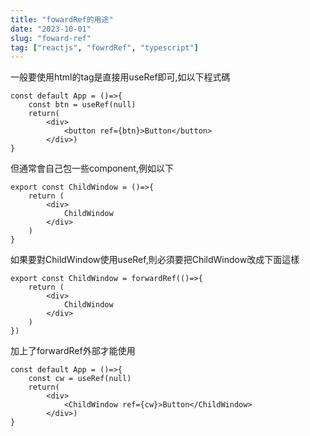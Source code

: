 ```yaml
---
title: "fowardRef的用途"
date: "2023-10-01"
slug: "foward-ref"
tag: ["reactjs", "fowrdRef", "typescript"]
---
```

一般要使用html的tag是直接用useRef即可,如以下程式碼
```tsx
const default App = ()=>{
    const btn = useRef(null)
    return(
        <div>
            <button ref={btn}>Button</button>
        </div>)
}

```
但通常會自己包一些component,例如以下
```tsx{numberLines: true}
export const ChildWindow = ()=>{
    return (
        <div>
            ChildWindow
        </div>
    )
}

```
如果要對ChildWindow使用useRef,則必須要把ChildWindow改成下面這樣
```tsx
export const ChildWindow = forwardRef(()=>{
    return (
        <div>
            ChildWindow
        </div>
    )
})
```
加上了forwardRef外部才能使用
```tsx
const default App = ()=>{
    const cw = useRef(null)
    return(
        <div>
            <ChildWindow ref={cw}>Button</ChildWindow>
        </div>)
}

```